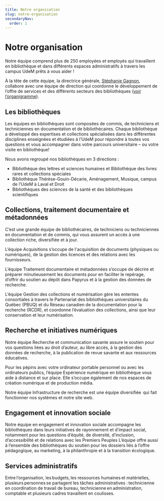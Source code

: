```yaml
---
title: Notre organisation
slug: notre-organisation
secondaryNav:
  order: 1
---
```


# Notre organisation

Notre équipe comprend plus de 250 employées et employés qui travaillent en bibliothèque et dans différents espaces administratifs à travers les campus UdeM prêts à vous aider !  

À la tête de cette équipe, la directrice générale, [Stéphanie Gagnon](stephanie-gagnon), collabore avec une équipe de direction qui coordonne le développement de l’offre de services et des différents secteurs des bibliothèques ([voir l’organigramme](/static/a-propos/planification-strategique.pdf)). 

## Les bibliothèques

Les équipes en bibliothèques sont composées de commis, de techniciens et techniciennes en documentation et de bibliothécaires. Chaque bibliothèque a développé des expertises et collections spécialisées dans les différentes disciplines enseignées et étudiées à l’UdeM pour répondre à toutes vos questions et vous accompagner dans votre parcours universitaire – ou votre visite en bibliothèque!  

Nous avons regroupé nos bibliothèques en 3 directions : 

- Bibliothèque des lettres et sciences humaines et Bibliothèque des livres rares et collections spéciales
- Bibliothèque Thérèse-Gouin-Décarie, Aménagement, Musique, campus de l’UdeM à Laval et Droit
- Bibliothèques des sciences de la santé et des bibliothèques scientifiques

## Collections, traitement documentaire et métadonnées

C’est une grande équipe de bibliothécaires, de techniciens ou techniciennes en documentation et de commis, qui vous assurent un accès à une collection riche, diversifiée et à jour.  

L’équipe Acquisitions s’occupe de l'acquisition de documents (physiques ou numériques), de la gestion des licences et des relations avec les fournisseurs.  

L’équipe Traitement documentaire et métadonnées s’occupe de décrire et préparer minutieusement les documents pour en faciliter le repérage, d’offrir du soutien au dépôt dans Papyrus et à la gestion des données de recherche. 

L’équipe Gestion des collections et numérisation gère les ententes consortiales à travers le Partenariat des bibliothèques universitaires du Québec (PBUQ) et du Réseau canadien de la documentation pour la recherche (RCDR), et coordonne l’évaluation des collections, ainsi que leur conservation et leur numérisation. 

## Recherche et initiatives numériques

Notre équipe Recherche et communication savante assure le soutien pour vos questions liées au droit d’auteur, au libre accès, à la gestion des données de recherche, à la publication de revue savante et aux ressources éducatives.

Pour les pépins avec votre ordinateur portable personnel ou avec les ordinateurs publics, l’équipe Expérience numérique en bibliothèque vous aide à distance et sur place. Elle s’occupe également de nos espaces de création numérique et de production média. 

Notre équipe Infrastructure de recherche est une équipe diversifiée  qui fait fonctionner nos systèmes et notre site web.

## Engagement et innovation sociale

Notre équipe en engagement et innovation sociale accompagne les bibliothèques dans leurs initiatives de rayonnement et d’impact social, notamment pour les questions d’équité, de diversité, d’inclusion, d’accessibilité et de relations avec les Premiers Peuples L’équipe offre aussi à l’ensemble des bibliothèques du soutien pour les dossiers liés à l’offre pédagogique, au marketing, à la philanthropie et à la transition écologique. 

## Services administratifs

Entre l’organisation, les budgets, les ressources humaines et matérielles, plusieurs personnes se partagent les tâches administratives : technicienne en coordination de travail de bureau, technicienne en administration, comptable et plusieurs cadres travaillent en coulisses.    

